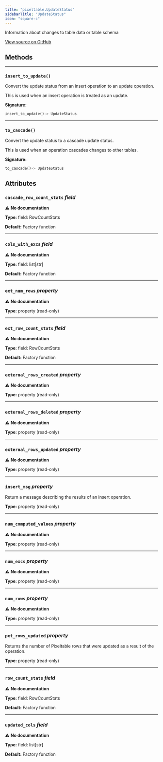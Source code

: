 ```yaml
---
title: "pixeltable.UpdateStatus"
sidebarTitle: "UpdateStatus"
icon: "square-c"
---
```


Information about changes to table data or table schema


<a href="https://github.com/pixeltable/pixeltable/blob/main/pixeltable/catalog/update_status.py#L53" target="_blank">View source on GitHub</a>

## Methods


---

### `insert_to_update()`

Convert the update status from an insert operation to an update operation.


This is used when an insert operation is treated as an update.


**Signature:**

```python
insert_to_update()-> UpdateStatus
```


---

### `to_cascade()`

Convert the update status to a cascade update status.


This is used when an operation cascades changes to other tables.


**Signature:**

```python
to_cascade()-> UpdateStatus
```

## Attributes

### `cascade_row_count_stats` *field*

⚠️ **No documentation**

**Type:** field: RowCountStats

**Default:** Factory function

---

### `cols_with_excs` *field*

⚠️ **No documentation**

**Type:** field: list[str]

**Default:** Factory function

---

### `ext_num_rows` *property*

⚠️ **No documentation**

**Type:** property (read-only)

---

### `ext_row_count_stats` *field*

⚠️ **No documentation**

**Type:** field: RowCountStats

**Default:** Factory function

---

### `external_rows_created` *property*

⚠️ **No documentation**

**Type:** property (read-only)

---

### `external_rows_deleted` *property*

⚠️ **No documentation**

**Type:** property (read-only)

---

### `external_rows_updated` *property*

⚠️ **No documentation**

**Type:** property (read-only)

---

### `insert_msg` *property*

Return a message describing the results of an insert operation.


**Type:** property (read-only)

---

### `num_computed_values` *property*

⚠️ **No documentation**

**Type:** property (read-only)

---

### `num_excs` *property*

⚠️ **No documentation**

**Type:** property (read-only)

---

### `num_rows` *property*

⚠️ **No documentation**

**Type:** property (read-only)

---

### `pxt_rows_updated` *property*

Returns the number of Pixeltable rows that were updated as a result of the operation.


**Type:** property (read-only)

---

### `row_count_stats` *field*

⚠️ **No documentation**

**Type:** field: RowCountStats

**Default:** Factory function

---

### `updated_cols` *field*

⚠️ **No documentation**

**Type:** field: list[str]

**Default:** Factory function


